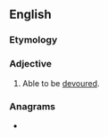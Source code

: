 ==English==

===Etymology===
{{suffix|en|devour|able}}

===Adjective===
{{en-adj}}

# Able to be [[devour]]ed.

===Anagrams===
* {{anagrams|en|a=abdeeloruv|boulevarde}}